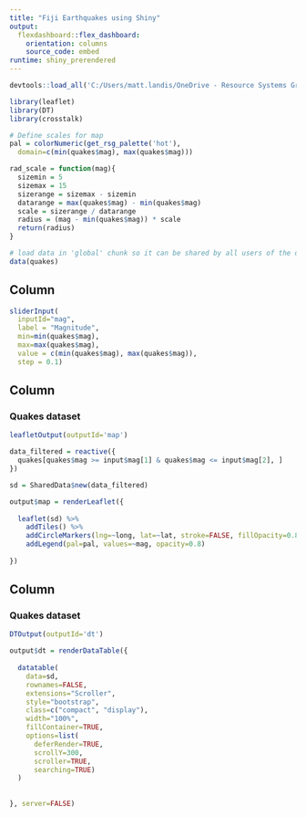 ```yaml
---
title: "Fiji Earthquakes using Shiny"
output: 
  flexdashboard::flex_dashboard:
    orientation: columns
    source_code: embed
runtime: shiny_prerendered
---
```


```r

devtools::load_all('C:/Users/matt.landis/OneDrive - Resource Systems Group, Inc/Git/tmrtools')

library(leaflet)
library(DT)
library(crosstalk)

# Define scales for map
pal = colorNumeric(get_rsg_palette('hot'),
  domain=c(min(quakes$mag), max(quakes$mag)))

rad_scale = function(mag){
  sizemin = 5
  sizemax = 15
  sizerange = sizemax - sizemin
  datarange = max(quakes$mag) - min(quakes$mag)
  scale = sizerange / datarange
  radius = (mag - min(quakes$mag)) * scale
  return(radius)
}

# load data in 'global' chunk so it can be shared by all users of the dashboard
data(quakes)


```

Column {.sidebar}
-----------------------------------------------------------------------


```r

sliderInput(
  inputId="mag",
  label = "Magnitude",
  min=min(quakes$mag),
  max=max(quakes$mag), 
  value = c(min(quakes$mag), max(quakes$mag)),
  step = 0.1)
```

Column {data-width=500}
-----------------------------------------------------------------------

### Quakes dataset

```r
leafletOutput(outputId='map')

```

```r

data_filtered = reactive({
  quakes[quakes$mag >= input$mag[1] & quakes$mag <= input$mag[2], ]
})

sd = SharedData$new(data_filtered)

output$map = renderLeaflet({
  
  leaflet(sd) %>%
    addTiles() %>%
    addCircleMarkers(lng=~long, lat=~lat, stroke=FALSE, fillOpacity=0.8, color=~pal(mag), radius=~rad_scale(mag)) %>%
    addLegend(pal=pal, values=~mag, opacity=0.8)
  
})
```

Column {data-width=500}
-----------------------------------------------------------------------

### Quakes dataset

```r
DTOutput(outputId='dt')
```

```r

output$dt = renderDataTable({
  
  datatable(
    data=sd,
    rownames=FALSE,
    extensions="Scroller",
    style="bootstrap",
    class=c("compact", "display"),
    width="100%",
    fillContainer=TRUE,
    options=list(
      deferRender=TRUE,
      scrollY=300,
      scroller=TRUE,
      searching=TRUE)
  )
  
  
}, server=FALSE)
```

